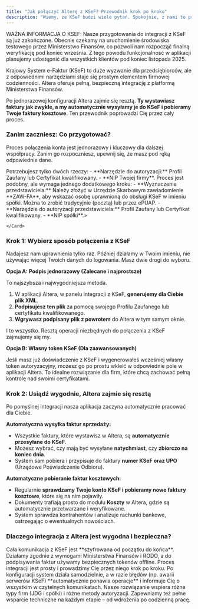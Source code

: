 ```yaml
---
title: "Jak połączyć Alterę z KSeF? Przewodnik krok po kroku"
description: "Wiemy, że KSeF budzi wiele pytań. Spokojnie, z nami to proste. Zobacz, jak w kilku krokach zintegrować Twoją firmę z Krajowym Systemem e-Faktur i zautomatyzować pracę."
---
```


<Note>
    WAŻNA INFORMACJA O KSEF: Nasze przygotowania do integracji z KSeF są już zakończone. Obecnie czekamy na uruchomienie środowiska testowego przez Ministerstwo Finansów, co pozwoli nam rozpocząć finalną weryfikację pod koniec września. Z tego powodu funkcjonalność w aplikacji planujemy udostępnić dla wszystkich klientów pod koniec listopada 2025.
</Note>

Krajowy System e-Faktur (KSeF) to duże wyzwanie dla przedsiębiorców, ale z odpowiednimi narzędziami staje się prostym elementem firmowej codzienności. Altera oferuje pełną, bezpieczną integrację z platformą Ministerstwa Finansów.

Po jednorazowej konfiguracji Altera zajmie się resztą. **Ty wystawiasz faktury jak zwykle, a my automatycznie wysyłamy je do KSeF i pobieramy Twoje faktury kosztowe**. Ten przewodnik poprowadzi Cię przez cały proces.

### Zanim zaczniesz: Co przygotować?

Proces połączenia konta jest jednorazowy i kluczowy dla dalszej współpracy. Zanim go rozpoczniesz, upewnij się, że masz pod ręką odpowiednie dane.

<Columns cols={2}>
    <Card
            title: 'Dla jednoosobowej działalności (JDG)' >
            Potrzebujesz tylko dwóch rzeczy:
                    - **Narzędzie do autoryzacji:** Profil Zaufany lub Certyfikat kwalifikowany.
                    - **NIP Twojej firmy**.
    </Card>
    <Card title: 'Dla spółek (z o.o., S.A., etc.)'>
            Proces jest podobny, ale wymaga jednego dodatkowego kroku:
                    - **Wyznaczenie przedstawiciela:** Należy złożyć w Urzędzie Skarbowym zawiadomienie **ZAW-FA**, aby wskazać osobę uprawnioną do obsługi KSeF w imieniu spółki. Można to zrobić tradycyjnie (pocztą) lub przez ePUAP.
                    - **Narzędzie do autoryzacji przedstawiciela:** Profil Zaufany lub Certyfikat kwalifikowany.
                    - **NIP spółki**.>

    </Card>
</Columns>

### Krok 1: Wybierz sposób połączenia z KSeF

Nadajesz nam uprawnienia tylko raz. Później działamy w Twoim imieniu, nie używając więcej Twoich danych do logowania. Masz dwie drogi do wyboru.

**Opcja A: Podpis jednorazowy (Zalecane i najprostsze)**

To najszybsza i najwygodniejsza metoda.
1.  W aplikacji Altera, w panelu integracji z KSeF, **generujemy dla Ciebie plik XML**.
2.  **Podpisujesz ten plik** za pomocą swojego Profilu Zaufanego lub certyfikatu kwalifikowanego.
3.  **Wgrywasz podpisany plik z powrotem** do Altera w tym samym oknie.

I to wszystko. Resztą operacji niezbędnych do połączenia z KSeF zajmujemy się my.

**Opcja B: Własny token KSeF (Dla zaawansowanych)**

Jeśli masz już doświadczenie z KSeF i wygenerowałeś wcześniej własny token autoryzacyjny, możesz go po prostu wkleić w odpowiednie pole w aplikacji Altera. To idealne rozwiązanie dla firm, które chcą zachować pełną kontrolę nad swoimi certyfikatami.

### Krok 2: Usiądź wygodnie, Altera zajmie się resztą

Po pomyślnej integracji nasza aplikacja zaczyna automatycznie pracować dla Ciebie.

**Automatyczna wysyłka faktur sprzedaży:**
* Wszystkie faktury, które wystawisz w Altera, są **automatycznie przesyłane do KSeF**.
* Możesz wybrać, czy mają być wysyłane **natychmiast**, czy **zbiorczo na koniec dnia**.
* System sam pobiera i przypisuje do faktury **numer KSeF oraz UPO** (Urzędowe Poświadczenie Odbioru).

**Automatyczne pobieranie faktur kosztowych:**
* Regularnie **sprawdzamy Twoje konto KSeF i pobieramy nowe faktury kosztowe**, które się na nim pojawiły.
* Dokumenty trafiają prosto do modułu **Koszty** w Altera, gdzie są automatycznie przetwarzane i weryfikowane.
* System sprawdza kontrahentów i analizuje rachunki bankowe, ostrzegając o ewentualnych nowościach.

### Dlaczego integracja z Altera jest wygodna i bezpieczna?

<AccordionGroup>
    <Accordion title="Bezpieczeństwo">
        Cała komunikacja z KSeF jest **szyfrowana od początku do końca**. Działamy zgodnie z wymogami Ministerstwa Finansów i RODO, a do podpisywania faktur używamy bezpiecznych tokenów offline.
    </Accordion>
    <Accordion title="Wygoda">
        Proces integracji jest prosty i prowadzimy Cię przez niego krok po kroku. Po konfiguracji system działa samodzielnie, a w razie błędów (np. awarii serwerów KSeF) **automatycznie ponawia operacje** i informuje Cię o wszystkim w czytelnych komunikatach.
    </Accordion>
    <Accordion title="Elastyczność i wsparcie">
        Nasze rozwiązanie wspiera różne typy firm (JDG i spółki) i różne metody autoryzacji. Zapewniamy też pełne wsparcie techniczne na każdym etapie – od wdrożenia po codzienną pracę.
    </Accordion>
</AccordionGroup>